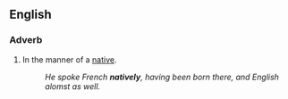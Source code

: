 ==English==

===Adverb===
{{en-adv|-}}

#In the manner of a [[native]].
#:''He spoke French '''natively''', having been born there, and English alomst as well.''